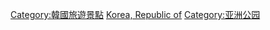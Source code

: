 {{Commonscat|Parks in South Korea}}

[[Category:韓國旅遊景點|Category:韓國旅遊景點]]
[[Category:各國公園|Korea, Republic of]]
[[Category:亚洲公园|Category:亚洲公园]]